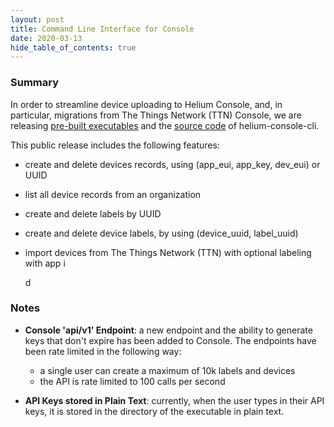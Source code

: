 ```yaml
---
layout: post
title: Command Line Interface for Console
date: 2020-03-13
hide_table_of_contents: true
---
```


### Summary

In order to streamline device uploading to Helium Console, and, in particular, migrations from The
Things Network (TTN) Console, we are releasing
[pre-built executables](https://github.com/helium/helium-console-cli/releases) and the
[source code](https://github.com/helium/helium-console-cli) of helium-console-cli.

<!--truncate-->

This public release includes the following features:

- create and delete devices records, using (app_eui, app_key, dev_eui) or UUID
- list all device records from an organization
- create and delete labels by UUID
- create and delete device labels, by using (device_uuid, label_uuid)
- import devices from The Things Network (TTN) with optional labeling with app i

  d

### Notes

- **Console 'api/v1' Endpoint**: a new endpoint and the ability to generate keys that don't expire
  has been added to Console. The endpoints have been rate limited in the following way:

  - a single user can create a maximum of 10k labels and devices
  - the API is rate limited to 100 calls per second

- **API Keys stored in Plain Text**: currently, when the user types in their API keys, it is stored
  in the directory of the executable in plain text.
